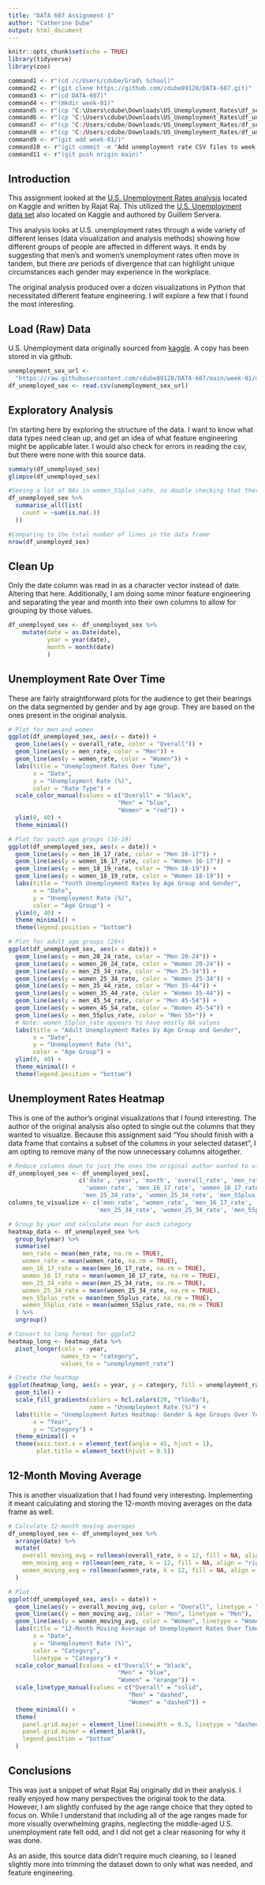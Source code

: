 ---
title: "DATA 607 Assignment 1"
author: "Catherine Dube"
output: html_document
---

```{r setup, include=FALSE}
knitr::opts_chunk$set(echo = TRUE)
library(tidyverse)
library(zoo) 
```

```{r github-upload, include=FALSE}
command1 <- r"(cd /c/Users/cdube/Grad\ School)"
command2 <- r"(git clone https://github.com/cdube89128/DATA-607.git)"
command3 <- r"(cd DATA-607)"
command4 <- r"(mkdir week-01)"
command5 <- r"(cp "C:\Users\cdube\Downloads\US_Unemployment_Rates\df_sex_unemployment_rates.csv" week-01/)"
command6 <- r"(cp "C:\Users\cdube\Downloads\US_Unemployment_Rates\df_unemployment_rates.csv" week-01/)"
command7 <- r"(cp "C:/Users/cdube/Downloads/US_Unemployment_Rates/df_sex_unemployment_rates.csv" week-01/)"
command8 <- r"(cp "C:/Users/cdube/Downloads/US_Unemployment_Rates/df_unemployment_rates.csv" week-01/)"
command9 <- r"(git add week-01/)"
command10 <- r"(git commit -m "Add unemployment rate CSV files to week-01 folder")"
command11 <- r"(git push origin main)"
```

## Introduction
This assignment looked at the [U.S. Unemployment Rates analysis](https://www.kaggle.com/code/rajatraj0502/u-s-unemployment-rates) located on Kaggle and written by Rajat Raj. This utilized the [U.S. Unemployment data set](https://www.kaggle.com/datasets/guillemservera/us-unemployment-rates) also located on Kaggle and authored by Guillem Servera.

This analysis looks at U.S. unemployment rates through a wide variety of different lenses (data visualization and analysis methods) showing how different groups of people are affected in different ways. It ends by suggesting that men's and women's unemployment rates often move in tandem, but there *are* periods of divergence that can highlight unique circumstances each gender may experience in the workplace.

The original analysis produced over a dozen visualizations in Python that necessitated different feature engineering. I will explore a few that I found the most interesting.

## Load (Raw) Data
U.S. Unemployment data originally sourced from [kaggle](https://www.kaggle.com/datasets/guillemservera/us-unemployment-rates). A copy has been stored in via github.
```{r load-data}
unemployment_sex_url <- 
  "https://raw.githubusercontent.com/cdube89128/DATA-607/main/week-01/df_sex_unemployment_rates.csv"
df_unemployed_sex <- read.csv(unemployment_sex_url)
```

## Exploratory Analysis 
I'm starting here by exploring the structure of the data. I want to know what data types need clean up, and get an idea of what feature engineering might be applicable later. I would also check for errors in reading the csv, but there were none with this source data.
```{r explore}
summary(df_unemployed_sex)
glimpse(df_unemployed_sex)

#Seeing a lot of NAs in women_55plus_rate, so double checking that there is data present
df_unemployed_sex %>%
  summarise_all(list(
    count = ~sum(is.na(.))
  ))

#Comparing to the total number of lines in the data frame
nrow(df_unemployed_sex)
```

## Clean Up
Only the date column was read in as a character vector instead of date. Altering that here. Additionally, I am doing some minor feature engineering and separating the year and month into their own columns to allow for grouping by those values.
```{r clean-variable-types}
df_unemployed_sex <- df_unemployed_sex %>%
    mutate(date = as.Date(date),
           year = year(date),
           month = month(date)
           )
```

## Unemployment Rate Over Time
These are fairly straightforward plots for the audience to get their bearings on the data segmented by gender and by age group. They are based on the ones present in the original analysis.
```{r unemployment_rate_over_time}
# Plot for men and women
ggplot(df_unemployed_sex, aes(x = date)) +
  geom_line(aes(y = overall_rate, color = "Overall")) +
  geom_line(aes(y = men_rate, color = "Men")) +
  geom_line(aes(y = women_rate, color = "Women")) +
  labs(title = "Unemployment Rates Over Time",
       x = "Date",
       y = "Unemployment Rate (%)",
       color = "Rate Type") +
  scale_color_manual(values = c("Overall" = "black", 
                               "Men" = "blue", 
                               "Women" = "red")) +
  ylim(0, 40) +
  theme_minimal()

# Plot for youth age groups (16-19)
ggplot(df_unemployed_sex, aes(x = date)) +
  geom_line(aes(y = men_16_17_rate, color = "Men 16-17")) +
  geom_line(aes(y = women_16_17_rate, color = "Women 16-17")) +
  geom_line(aes(y = men_18_19_rate, color = "Men 18-19")) +
  geom_line(aes(y = women_18_19_rate, color = "Women 18-19")) +
  labs(title = "Youth Unemployment Rates by Age Group and Gender",
       x = "Date", 
       y = "Unemployment Rate (%)",
       color = "Age Group") +
  ylim(0, 40) +
  theme_minimal() +
  theme(legend.position = "bottom")

# Plot for adult age groups (20+)
ggplot(df_unemployed_sex, aes(x = date)) +
  geom_line(aes(y = men_20_24_rate, color = "Men 20-24")) +
  geom_line(aes(y = women_20_24_rate, color = "Women 20-24")) +
  geom_line(aes(y = men_25_34_rate, color = "Men 25-34")) +
  geom_line(aes(y = women_25_34_rate, color = "Women 25-34")) +
  geom_line(aes(y = men_35_44_rate, color = "Men 35-44")) +
  geom_line(aes(y = women_35_44_rate, color = "Women 35-44")) +
  geom_line(aes(y = men_45_54_rate, color = "Men 45-54")) +
  geom_line(aes(y = women_45_54_rate, color = "Women 45-54")) +
  geom_line(aes(y = men_55plus_rate, color = "Men 55+")) +
  # Note: women_55plus_rate appears to have mostly NA values
  labs(title = "Adult Unemployment Rates by Age Group and Gender",
       x = "Date",
       y = "Unemployment Rate (%)",
       color = "Age Group") +
  ylim(0, 40) +
  theme_minimal() +
  theme(legend.position = "bottom")
```

## Unemployment Rates Heatmap
This is one of the author's original visualizations that I found interesting. The author of the original analysis also opted to single out the columns that they wanted to visualize. Because this assignment said "You should finish with a data frame that contains a subset of the columns in your selected dataset", I am opting to remove many of the now unnecessary columns altogether. 
```{r heatmap}
# Reduce columns down to just the ones the original author wanted to visualize
df_unemployed_sex <- df_unemployed_sex[,
                    c('date', 'year', 'month', 'overall_rate', 'men_rate', 
                      'women_rate', 'men_16_17_rate', 'women_16_17_rate',
                     'men_25_34_rate', 'women_25_34_rate', 'men_55plus_rate', 'women_55plus_rate')]
columns_to_visualize <- c('men_rate', 'women_rate', 'men_16_17_rate', 'women_16_17_rate',
                         'men_25_34_rate', 'women_25_34_rate', 'men_55plus_rate', 'women_55plus_rate')

# Group by year and calculate mean for each category
heatmap_data <- df_unemployed_sex %>%
  group_by(year) %>%
  summarise(
    men_rate = mean(men_rate, na.rm = TRUE),
    women_rate = mean(women_rate, na.rm = TRUE),
    men_16_17_rate = mean(men_16_17_rate, na.rm = TRUE),
    women_16_17_rate = mean(women_16_17_rate, na.rm = TRUE),
    men_25_34_rate = mean(men_25_34_rate, na.rm = TRUE),
    women_25_34_rate = mean(women_25_34_rate, na.rm = TRUE),
    men_55plus_rate = mean(men_55plus_rate, na.rm = TRUE),
    women_55plus_rate = mean(women_55plus_rate, na.rm = TRUE)
  ) %>%
  ungroup()

# Convert to long format for ggplot2
heatmap_long <- heatmap_data %>%
  pivot_longer(cols = -year, 
               names_to = "category", 
               values_to = "unemployment_rate")

# Create the heatmap
ggplot(heatmap_long, aes(x = year, y = category, fill = unemployment_rate)) +
  geom_tile() +
  scale_fill_gradientn(colors = hcl.colors(20, "YlGnBu"),
                       name = "Unemployment Rate (%)") +
  labs(title = "Unemployment Rates Heatmap: Gender & Age Groups Over Years",
       x = "Year",
       y = "Category") +
  theme_minimal() +
  theme(axis.text.x = element_text(angle = 45, hjust = 1),
        plot.title = element_text(hjust = 0.5))
```

## 12-Month Moving Average
This is another visualization that I had found very interesting. Implementing it meant calculating and storing the 12-month moving averages on the data frame as well.
```{r rolling-mean, warning=FALSE}
# Calculate 12-month moving averages
df_unemployed_sex <- df_unemployed_sex %>%
  arrange(date) %>%  
  mutate(
    overall_moving_avg = rollmean(overall_rate, k = 12, fill = NA, align = "right"),
    men_moving_avg = rollmean(men_rate, k = 12, fill = NA, align = "right"),
    women_moving_avg = rollmean(women_rate, k = 12, fill = NA, align = "right")
  )

# Plot
ggplot(df_unemployed_sex, aes(x = date)) +
  geom_line(aes(y = overall_moving_avg, color = "Overall", linetype = "Overall"), linewidth = 1) +
  geom_line(aes(y = men_moving_avg, color = "Men", linetype = "Men"), linewidth = 1) +
  geom_line(aes(y = women_moving_avg, color = "Women", linetype = "Women"), linewidth = 1) +
  labs(title = "12-Month Moving Average of Unemployment Rates Over Time",
       x = "Date",
       y = "Unemployment Rate (%)",
       color = "Category",
       linetype = "Category") +
  scale_color_manual(values = c("Overall" = "black", 
                               "Men" = "blue", 
                               "Women" = "orange")) +
  scale_linetype_manual(values = c("Overall" = "solid",
                                  "Men" = "dashed",
                                  "Women" = "dashed")) +
  theme_minimal() +
  theme(
    panel.grid.major = element_line(linewidth = 0.5, linetype = "dashed"),
    panel.grid.minor = element_blank(),
    legend.position = "bottom"
  )
```

## Conclusions
This was just a snippet of what Rajat Raj originally did in their analysis. I really enjoyed how many perspectives the original took to the data. However, I am slightly confused by the age range choice that they opted to focus on. While I understand that including all of the age ranges made for more visually overwhelming graphs, neglecting the middle-aged U.S. unemployment rate felt odd, and I did not get a clear reasoning for why it was done.

As an aside, this source data didn't require much cleaning, so I leaned slightly more into trimming the dataset down to only what was needed, and feature engineering. 





